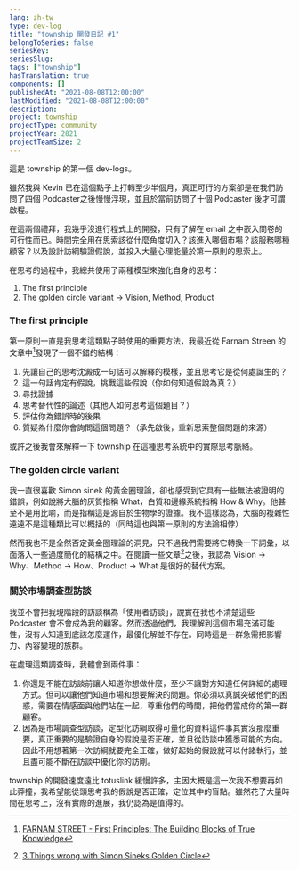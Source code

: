 ```yaml
---
lang: zh-tw
type: dev-log
title: "township 開發日記 #1"
belongToSeries: false
seriesKey: 
seriesSlug: 
tags: ["township"]
hasTranslation: true
components: []
publishedAt: "2021-08-08T12:00:00"
lastModified: "2021-08-08T12:00:00"
description: 
project: township
projectType: community
projectYear: 2021
projectTeamSize: 2
---
```


這是 township 的第一個 dev-logs。

雖然我與 Kevin 已在這個點子上打轉至少半個月，真正可行的方案卻是在我們訪問了四個 Podcaster之後慢慢浮現，並且於當前訪問了十個 Podcaster 後才可謂啟程。

在這兩個禮拜，我幾乎沒進行程式上的開發，只有了解在 email 之中嵌入問卷的可行性而已。時間完全用在思索該從什麼角度切入？該進入哪個市場？該服務哪種顧客？以及設計訪綱驗證假說，並投入大量心理能量於第一原則的思索上。

在思考的過程中，我總共使用了兩種模型來強化自身的思考：

1. The first principle
2. The golden circle variant -> Vision, Method, Product

### The first principle

第一原則一直是我思考這類點子時使用的重要方法，我最近從 Farnam Streen 的文章中[^1]發現了一個不錯的結構：

1. 先讓自己的思考沈澱成一句話可以解釋的模樣，並且思考它是從何處誕生的？
2. 這一句話肯定有假說，挑戰這些假說（你如何知道假說為真？）
3. 尋找證據
4. 思考替代性的論述（其他人如何思考這個題目？）
5. 評估你為錯誤時的後果
6. 質疑為什麼你會詢問這個問題？（承先啟後，重新思索整個問題的來源）

或許之後我會來解釋一下 township 在這種思考系統中的實際思考脈絡。

### The golden circle variant

我一直很喜歡 Simon sinek 的黃金圈理論，卻也感受到它具有一些無法被證明的錯誤，例如說將大腦的灰質指稱 What，白質和邊緣系統指稱 How & Why。他甚至不是用比喻，而是指稱這是源自於生物學的證據。我不這樣認為，大腦的複雜性遠遠不是這種類比可以概括的（同時這也與第一原則的方法論相悖）

然而我也不是全然否定黃金圈理論的洞見，只不過我們需要將它轉換一下詞彙，以面落入一些過度簡化的結構之中。在閱讀一些文章[^2]之後，我認為 Vision -> Why、Method -> How、Product -> What 是很好的替代方案。

### 關於市場調查型訪談

我並不會把我現階段的訪談稱為「使用者訪談」，說實在我也不清楚這些 Podcaster 會不會成為我的顧客。然而透過他們，我理解到這個市場充滿可能性，沒有人知道到底該怎麼運作，最優化解並不存在。同時這是一群急需把影響力、內容變現的族群。

在處理這類調查時，我體會到兩件事：

1. 你還是不能在訪談前讓人知道你想做什麼，至少不讓對方知道任何詳細的處理方式。但可以讓他們知道市場和想要解決的問題。你必須以真誠突破他們的困惑，需要在情感面與他們站在一起，尊重他們的時間，把他們當成你的第一群顧客。
2. 因為是市場調查型訪談，定型化訪綱取得可量化的資料這件事其實沒那麼重要，真正重要的是驗證自身的假說是否正確，並且從訪談中獲悉可能的方向。因此不用想著第一次訪綱就要完全正確，做好起始的假設就可以付諸執行，並且盡可能不斷在訪談中優化你的訪剛。

township 的開發速度遠比 totuslink 緩慢許多，主因大概是這一次我不想要再如此莽撞，我希望能從頭思考我的假說是否正確，定位其中的盲點。雖然花了大量時間在思考上，沒有實際的進展，我仍認為是值得的。

[^1]: [FARNAM STREET - First Principles: The Building Blocks of True Knowledge](https://fs.blog/2018/04/first-principles/)
[^2]: [3 Things wrong with Simon Sineks Golden Circle](https://uxplanet.org/3-things-wrong-with-simon-sineks-golden-circle-f262fed6ce3f)
